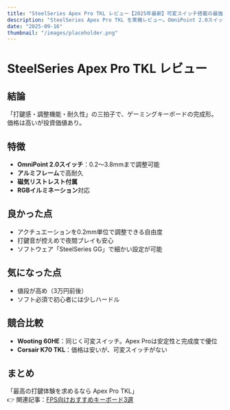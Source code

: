 ```yaml
---
title: "SteelSeries Apex Pro TKL レビュー【2025年最新】可変スイッチ搭載の最強キーボード"
description: "SteelSeries Apex Pro TKL を実機レビュー。OmniPoint 2.0スイッチによるアクチュエーション調整機能や競合製品との比較も詳しく解説します。"
date: "2025-09-16"
thumbnail: "/images/placeholder.png"
---
```


# SteelSeries Apex Pro TKL レビュー

## 結論
「打鍵感・調整機能・耐久性」の三拍子で、ゲーミングキーボードの完成形。  
価格は高いが投資価値あり。

## 特徴
- **OmniPoint 2.0スイッチ**：0.2〜3.8mmまで調整可能  
- **アルミフレーム**で高耐久  
- **磁気リストレスト付属**  
- **RGBイルミネーション**対応  

## 良かった点
- アクチュエーションを0.2mm単位で調整できる自由度  
- 打鍵音が控えめで夜間プレイも安心  
- ソフトウェア「SteelSeries GG」で細かい設定が可能  

## 気になった点
- 値段が高め（3万円前後）  
- ソフト必須で初心者には少しハードル  

## 競合比較
- **Wooting 60HE**：同じく可変スイッチ。Apex Proは安定性と完成度で優位  
- **Corsair K70 TKL**：価格は安いが、可変スイッチがない  

## まとめ
「最高の打鍵体験を求めるなら Apex Pro TKL」  
👉 関連記事：[FPS向けおすすめキーボード3選](/blog/fps-keyboard-top3)
